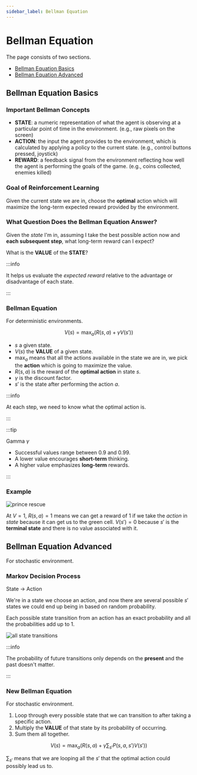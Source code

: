 ```yaml
---
sidebar_label: Bellman Equation
---
```



# Bellman Equation

The page consists of two sections.

- [Bellman Equation Basics](#bellman-equation-basics)
- [Bellman Equation Advanced](#bellman-equation-advanced)

## Bellman Equation Basics

<YouTubeVideo
  src="https://www.youtube.com/embed/14BfO5lMiuk"
  caption="An introduction to the Bellman Equations for Reinforcement Learning"
/>

### Important Bellman Concepts

- **STATE**: a numeric representation of what the agent is observing at a particular point of time in the environment. (e.g., raw pixels on the screen)
- **ACTION**: the input the agent provides to the environment, which is calculated by applying a policy to the current state. (e.g., control buttons pressed, joystick)
- **REWARD**: a feedback signal from the environment reflecting how well the agent is performing the goals of the game. (e.g., coins collected, enemies killed)

### Goal of Reinforcement Learning

Given the current state we are in, choose the **optimal** action which will maximize the long-term expected reward
provided by the environment.

### What Question Does the Bellman Equation Answer?

Given the _state_ I'm in, assuming I take the best possible action now and **each subsequent step**, what long-term reward can I expect?

What is the **VALUE** of the **STATE**?

:::info

It helps us evaluate the _expected reward_ relative to the advantage or disadvantage of each state.

:::

### Bellman Equation

For deterministic environments.

$$
V(s) = \max_a(R(s,a) + \gamma V(s\prime))
$$

- $s$ a given state.
- $V(s)$ the **VALUE** of a given state.
- $\max_a$ means that all the actions available in the state we are in, we pick the **action** which is going to maximize the value.
- $R(s, a)$ is the reward of the **optimal action** in state $s$.
- $\gamma$ is the discount factor.
- $s\prime$ is the state after performing the action $a$.

:::info

At each step, we need to know what the optimal action is.

:::

:::tip

Gamma $\gamma$

- Successful values range between 0.9 and 0.99.
- A lower value encourages **short-term** thinking.
- A higher value emphasizes **long-term** rewards.

:::

### Example

![prince rescue](_assets-10/prince-example.png)

At $V=1$, $R(s,a)=1$ means we can get a reward of 1 if we take the _action_ in _state_ because it can get us to the green cell. $V(s\prime)=0$ because $s\prime$ is the **terminal state** and there is no value associated with it.

## Bellman Equation Advanced

For stochastic environment.

### Markov Decision Process

State -> Action

We're in a state we choose an action, and now there are several possible $s\prime$ states we could end up being in based on random probability.

Each possible state transition from an action has an exact probability and all the probabilities add up to 1.

![all state transitions](_assets-10/mdp-all-probabilities.png)

:::info

The probability of future transitions only depends on the **present** and the past doesn't matter.

:::

### New Bellman Equation

For stochastic environment.

1. Loop through every possible state that we can transition to after taking a specific action.
2. Multiply the **VALUE** of that state by its probability of occurring.
3. Sum them all together.

$$
V(s) = \max_a(R(s,a) + \gamma \sum_{s\prime} {P(s,a,s\prime) V(s\prime)})
$$

$\sum_{s\prime}$ means that we are looping all the $s\prime$ that the optimal action could possibly lead us to.
